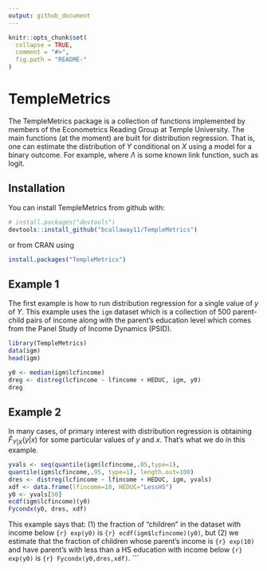 ```yaml
---
output: github_document
---
```


<!-- README.md is generated from README.Rmd. Please edit that file -->

```r
knitr::opts_chunk$set(
  collapse = TRUE,
  comment = "#>",
  fig.path = "README-"
)
```

# TempleMetrics

The TempleMetrics package is a collection of functions implemented by members of the Econometrics Reading Group at Temple University.  The main functions (at the moment) are built for distribution regression.  That is, one can estimate the distribution of $Y$ conditional on $X$ using a model for a binary outcome.  For example,
\begin{align*}
  F_{Y|X}(y|x) = \Lambda(x'\beta)
\end{align*}
where $\Lambda$ is some known link function, such as logit.  

## Installation

You can install TempleMetrics from github with:

```r
# install.packages("devtools")
devtools::install_github("bcallaway11/TempleMetrics")
```
or from CRAN using
```r
install.packages("TempleMetrics")
```

## Example 1

The first example is how to run distribution regression for a single value of $y$ of $Y$.  This example uses the `igm` dataset which is a collection of 500 parent-child pairs of income along with the parent's education level which comes from the Panel Study of Income Dynamics (PSID).

```r
library(TempleMetrics)
data(igm)
head(igm)
```

```r
y0 <- median(igm$lcfincome)
dreg <- distreg(lcfincome ~ lfincome + HEDUC, igm, y0)
dreg
```

## Example 2
In many cases, of primary interest with distribution regression is obtaining $\hat{F}_{Y|X}(y|x)$ for some particular values of $y$ and $x$.  That's what we do in this example.

```r
yvals <- seq(quantile(igm$lcfincome,.05,type=1),
quantile(igm$lcfincome,.95, type=1), length.out=100)
dres <- distreg(lcfincome ~ lfincome + HEDUC, igm, yvals)
xdf <- data.frame(lfincome=10, HEDUC="LessHS")
y0 <- yvals[50]
ecdf(igm$lcfincome)(y0)
Fycondx(y0, dres, xdf)
```
This example says that: (1) the fraction of "children" in the dataset with income below `{r} exp(y0)` is `{r} ecdf(igm$lcfincome)(y0)`, but (2) we estimate that the fraction of children whose parent's income is `{r} exp(10)` and have parent's with less than a HS education with income below `{r} exp(y0)` is `{r} Fycondx(y0,dres,xdf)`.
```
